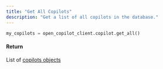 ```yaml
---
title: "Get All Copilots"
description: "Get a list of all copilots in the database."
---
```


``` python
my_copilots = open_copilot_client.copilot.get_all()
```

#### Return
List of [copilots objects](sdk/python/types#copilot-class)
